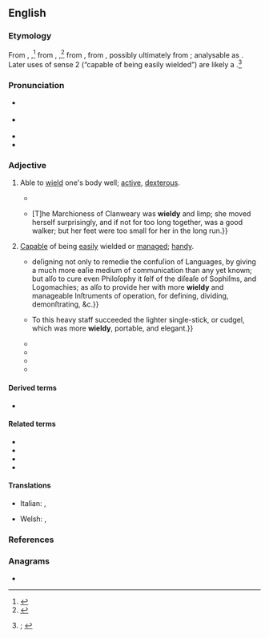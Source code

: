 ==English==
{{was wotd|2019|April|6}}

===Etymology===
{{PIE root|en|h₂welh₁}}
From {{inh|en|enm|weldi|wẹ̄ldī}}, {{m|enm|weldy||agile, vigorous; of a shield: easy or satisfying to wield}},<ref>{{R:MED Online|entry=wẹ̄ldī|pos=adj|id=MED52099|accessdate=1 December 2018}}</ref> from {{m|enm|welden|wẹ̄lden}}, {{m|enm|welde||to govern, preside over, reign, rule; to command, control, dominate; to dwell, reside; to accomplish, bring about; to overcome, prevail; to handle (a tool, weapon, etc.), use}},<ref>{{R:MED Online|entry=wẹ̄lden|pos=v|id=MED52094|accessdate=1 December 2018}}</ref> from {{inh|en|ang|wylde||controlling, dominant}}, from {{inh|en|gem-pro|*waldiz||manageable; powerful}}, possibly ultimately from {{der|en|ine-pro|*h₂welh₁-||to rule; powerful, strong}}; analysable as {{suffix|en|wield|y}}. Later uses of sense 2 (“capable of being easily wielded”) are likely a {{back-formation|en|unwieldy|nocap=1}}.<ref>{{R:OED Online|pos=adj|id=228936|date=1924|nodot=yes}}; {{R:Oxford Dictionaries Online}}</ref>

===Pronunciation===
* {{a|RP}} {{IPA|/ˈwiːldi/|[ˈwɪəldɪ]|lang=en}}
* {{a|GA}} {{IPA|/ˈwildi/|lang=en}}
* {{audio|En-us-wieldy.ogg|Audio (GA)|lang=en}}
* {{hyphenation|wiel|dy|lang=en}}

===Adjective===
{{en-adj|er}}

# {{lb|en|obsolete|except|Britain|dialectal}} Able to [[wield]] one's body well; [[active]], [[dexterous]].
#: {{synonyms|en|agile|nimble|vigorous}}
#* {{RQ:Chaucer Troilus|book=II|folio=clxxvi|verso=yes|column=1|lines=412–413|passage=So freſhe, ſo yonge, ſo '''weldy''' ſemed he / It was an heuen upon him for to ſe|translation=So fresh, so young, so '''nimble''' seemed he / It was a heaven upon him for to see}}
#* {{quote-journal|en|title=Her Winning Ways. A Novel.|editor={{w|William Harrison Ainsworth}}|magazine={{w|The New Monthly Magazine}}|location=London|publisher=Hard Bentley,{{nb...|New Burlington Street.}}|month=November|year=1868|volume=CXLIII|issue=DLXXV|section=chapter IX (Starved at a Feast)|page=513|pageurl=https://books.google.com/books?id=vEAFAAAAQAAJ&pg=PA513|oclc=839895415|passage=She bore the proportions of a marchioness all over; that is, was more '''wieldy''' than a duchess, more unwieldy than a countess. {{...}} [T]he Marchioness of Clanweary was '''wieldy''' and limp; she moved herself surprisingly, and if not for too long together, was a good walker; but her feet were too small for her in the long run.}}
# [[capable|Capable]] of being [[easily]] wielded or [[manage#Verb|managed]]; [[handy]].
#: {{synonyms|en|manageable|wieldsome}}
#: {{antonyms|en|unwieldy}}
#* {{quote-book|en|author=Geo[rge] Delgarno|authorlink=George Delgarno|chapter=The Introduction, with a Key to the Following Discourse|chapterurl=https://books.google.com/books?id=TepmAAAAcAAJ&pg=PP14|title=Didascalocophus or The Deaf and Dumb Mans Tutor,{{nb...|to which is Added a Discourse of the Nature and Number of Double Consonants: Both which Tracts being the First (for what the Author Knows) that have been Published upon either of the Subjects.}}|location=Oxford|publisher=Printed at the [[w:Sheldonian Theatre|Theater]]|year=1680|oclc=926192495|passage=About twenty years agoe, I publiſhed, ''Latiali'' but ''rudi Minerva'', a Synopſis of a Philoſophical Grammar and Lexicon; {{...}} deſigning not only to remedie the confuſion of Languages, by giving a much more eaſie medium of communication than any yet known; but alſo to cure even Philoſophy it ſelf of the diſeaſe of Sophiſms, and Logomachies; as alſo to provide her with more '''wieldy''' and manageable Inſtruments of operation, for defining, dividing, demonſtrating, &c.}}
#* {{quote-journal|en|author=“Dleifyarb” [pseudonym]|title=On Popular Sporting Amusements|magazine=[[w:The Sporting Magazine|The Sporting Magazine or Monthly Calendar, of the Transactions of the Turf, the Chase, and Every Other Diversion Interesting to the Man of Pleasure, Enterprize & Spirit]]|location=London|publisher=Printed for [[w:John Wheble|J[ohn] Wheble]],{{nb...|18, Warwick Square.}}|month=December|year=1809|year_published=1810|volume=XXXV|issue=CCVII|page=128|pageurl=https://books.google.com/books?id=LLYaAQAAMAAJ&pg=PA128|column=2|oclc=173729019|passage=In former ages, the quarter-staff was a formidable weapon— {{...}} To this heavy staff succeeded the lighter single-stick, or cudgel, which was more '''wieldy''', portable, and elegant.}}
#* {{quote-journal|en|title=The Universe. A Poem. By the Rev. [[w:Charles Maturin|C[harles] R[obert] Maturin]]. [review]|magazine=[[w:The New Monthly Magazine|The New Monthly Magazine and Literary Journal]]|location=London|publisher=[[w:Henry Colburn|Henry Colburn and Co.]]{{nb...|Conduit-Street, Hanover, Square.}}|year=1821|volume=I|issue=I|page=712|pageurl=https://books.google.com/books?id=80Q5AQAAMAAJ&pg=PA712|oclc=7489271|passage=We take leave of Mr. Maturin, wishing to see his agreeable genius exercised on '''wieldier''' subjects than the Universe, and objecting to that theme, to borrow two of his own expressions, "most chiefly" on account of its "vastitude."}}
#* {{quote-journal|en|magazine={{w|The Motor}}|location=London|publisher=Temple Press|start_date=August 1960|date=January 1961|volume=118|page=484|column=2|oclc=145379637|passage=I realized a split second too late that for perhaps 70 yards the surface was coated with slime, evidently deposited by farm carts crossing between staggered gates on opposite sides of the road. The car I was driving, not the '''wieldiest''' of vehicles, started to slide.}}
#* {{quote-book|en|author=Thomas C. Croker, Jr.|title=Two H-C Furrow Seeders|series=[[w:United States Forest Service|U.S. Forest Service]] Research Note|seriesvolume=SO-5|location=New Orleans, La.|publisher=Southern Forest Experiment Station, Forest Service, [[w:United States Department of Agriculture|U.S. Dept. of Agriculture]]|year=1964|page=1|pageurl=https://books.google.com/books?id=bBc_GMq48QQC&pg=PP1|oclc=258425323|passage=This machine requires more power than the compact model, is less '''wieldy''', and is somewhat more difficult to keep in adjustment.}}
#* {{quote-journal|en|author=Jack Winter|title=How I Met My Wife|url=https://www.newyorker.com/magazine/1994/07/25/how-i-met-my-wife|archiveurl=https://web.archive.org/web/20171025064204/https://www.newyorker.com/magazine/1994/07/25/how-i-met-my-wife|archivedate=25 October 2017|magazine={{w|The New Yorker}}|location=New York, N.Y.|publisher=New Yorker Magazine Inc.|date=25 July 1994|page=82|issn=0028-792X|oclc=243417341|passage=I was furling my '''wieldy''' umbrella for the coat check when I saw her standing alone in a corner.}}

====Derived terms====
* {{l|en|wieldiness}}

====Related terms====
* {{l|en|unwieldy}}
* {{l|en|wield}}
* {{l|en|wielder}}
* {{l|en|wieldsome}}

====Translations====
{{trans-top-also|capable of being easily wielded or managed|handy}}
* Italian: {{t+|it|gestibile}}, {{t+|it|maneggevole}}
{{trans-mid}}
* Welsh: {{t|cy|dygadwy}}, {{t+|cy|llywodraethol}}
{{trans-bottom}}

===References===
<references />

===Anagrams===
* {{anagrams|en|a=deilwy|Wildey|dewily|widely}}